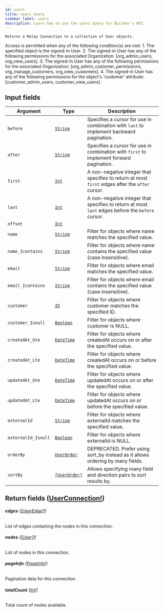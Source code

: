 ```yaml
---
id: users
title: users Query
sidebar_label: users
description: Learn how to use the users Query for Builder's API.
---
```


    Returns a Relay Connection to a collection of User objects.

Access is permitted when any of the following condition(s) are met: 1. The specified object is the signed-in User. 2. The signed-in User has any of the following permissions for the associated Organization: [org_admin_users, org_view_users]. 3. The signed-in User has any of the following permissions for the associated Organization: [org_admin_customer_permissions, org_manage_customers, org_view_customers]. 4. The signed-in User has any of the following permissions for the object's 'customer' attribute: [customer_admin_users, customer_view_users].

## Input fields

| Argument            | Type                                                   | Description                                                                                      |
| ------------------- | ------------------------------------------------------ | ------------------------------------------------------------------------------------------------ |
| `before`            | [`String`](/self-managed/composer/builder/api/schema/scalar/String.mdx)               | Specifies a cursor for use in combination with `last` to implement backward pagination.          |
| `after`             | [`String`](/self-managed/composer/builder/api/schema/scalar/String.mdx)               | Specifies a cursor for use in combination with `first` to implement forward pagination.          |
| `first`             | [`Int`](/self-managed/composer/builder/api/schema/scalar/Int.mdx)                     | A non-negative integer that specifies to return at most `first` edges after the `after` cursor.  |
| `last`              | [`Int`](/self-managed/composer/builder/api/schema/scalar/Int.mdx)                     | A non-negative integer that specifies to return at most `last` edges before the `before` cursor. |
| `offset`            | [`Int`](/self-managed/composer/builder/api/schema/scalar/Int.mdx)                     |                                                                                                  |
| `name`              | [`String`](/self-managed/composer/builder/api/schema/scalar/String.mdx)               | Filter for objects where name matches the specified value.                                       |
| `name_Icontains`    | [`String`](/self-managed/composer/builder/api/schema/scalar/String.mdx)               | Filter for objects where name contains the specified value (case insensitive).                   |
| `email`             | [`String`](/self-managed/composer/builder/api/schema/scalar/String.mdx)               | Filter for objects where email matches the specified value.                                      |
| `email_Icontains`   | [`String`](/self-managed/composer/builder/api/schema/scalar/String.mdx)               | Filter for objects where email contains the specified value (case insensitive).                  |
| `customer`          | [`ID`](/self-managed/composer/builder/api/schema/scalar/ID.mdx)                       | Filter for objects where customer matches the specified ID.                                      |
| `customer_Isnull`   | [`Boolean`](/self-managed/composer/builder/api/schema/scalar/Boolean.mdx)             | Filter for objects where customer is NULL.                                                       |
| `createdAt_Gte`     | [`DateTime`](/self-managed/composer/builder/api/schema/scalar/DateTime.mdx)           | Filter for objects where createdAt occurs on or after the specified value.                       |
| `createdAt_Lte`     | [`DateTime`](/self-managed/composer/builder/api/schema/scalar/DateTime.mdx)           | Filter for objects where createdAt occurs on or before the specified value.                      |
| `updatedAt_Gte`     | [`DateTime`](/self-managed/composer/builder/api/schema/scalar/DateTime.mdx)           | Filter for objects where updatedAt occurs on or after the specified value.                       |
| `updatedAt_Lte`     | [`DateTime`](/self-managed/composer/builder/api/schema/scalar/DateTime.mdx)           | Filter for objects where updatedAt occurs on or before the specified value.                      |
| `externalId`        | [`String`](/self-managed/composer/builder/api/schema/scalar/String.mdx)               | Filter for objects where externalId matches the specified value.                                 |
| `externalId_Isnull` | [`Boolean`](/self-managed/composer/builder/api/schema/scalar/Boolean.mdx)             | Filter for objects where externalId is NULL.                                                     |
| `orderBy`           | [`UserOrder`](/self-managed/composer/builder/api/schema/input_object/UserOrder.mdx)   | DEPRECATED. Prefer using sort_by instead as it allows ordering by many fields.                   |
| `sortBy`            | [`[UserOrder]`](/self-managed/composer/builder/api/schema/input_object/UserOrder.mdx) | Allows specifying many field and direction pairs to sort results by.                             |

## Return fields ([UserConnection!](/self-managed/composer/builder/api/schema/object/UserConnection.mdx))

###### <b>edges</b> ([[UserEdge]!](/self-managed/composer/builder/api/schema/object/UserEdge.mdx))

List of edges containing the nodes in this connection.

###### <b>nodes</b> ([[User]!](/self-managed/composer/builder/api/schema/object/User.mdx))

List of nodes in this connection.

###### <b>pageInfo</b> ([PageInfo!](/self-managed/composer/builder/api/schema/object/PageInfo.mdx))

Pagination data for this connection.

###### <b>totalCount</b> ([Int!](/self-managed/composer/builder/api/schema/scalar/Int.mdx))

Total count of nodes available.
